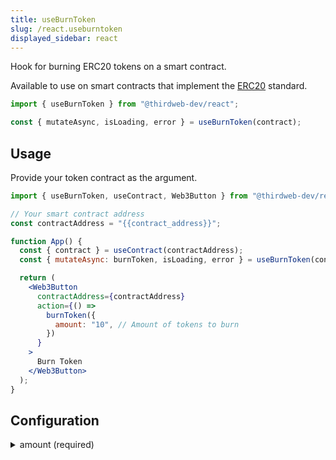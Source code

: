 ```yaml
---
title: useBurnToken
slug: /react.useburntoken
displayed_sidebar: react
---
```


Hook for burning ERC20 tokens on a smart contract.

Available to use on smart contracts that implement the [ERC20](/solidity/interfaces/erc20) standard.

```jsx
import { useBurnToken } from "@thirdweb-dev/react";

const { mutateAsync, isLoading, error } = useBurnToken(contract);
```

## Usage

Provide your token contract as the argument.

```jsx
import { useBurnToken, useContract, Web3Button } from "@thirdweb-dev/react";

// Your smart contract address
const contractAddress = "{{contract_address}}";

function App() {
  const { contract } = useContract(contractAddress);
  const { mutateAsync: burnToken, isLoading, error } = useBurnToken(contract);

  return (
    <Web3Button
      contractAddress={contractAddress}
      action={() =>
        burnToken({
          amount: "10", // Amount of tokens to burn
        })
      }
    >
      Burn Token
    </Web3Button>
  );
}
```

## Configuration

<details>
  <summary>amount (required)</summary>
  <div>

### amount (required)

The amount of tokens to burn.

The wallet initiating this transaction must have at least this amount of tokens.

```jsx
import { useBurnToken, useContract, Web3Button } from "@thirdweb-dev/react";

// Your smart contract address
const contractAddress = "{{contract_address}}";

function App() {
  const { contract } = useContract(contractAddress);
  const { mutateAsync: burnToken, isLoading, error } = useBurnToken(contract);

  return (
    <Web3Button
      contractAddress={contractAddress}
      action={() =>
        burnToken({
          // highlight-next-line
          amount: "10", // Amount of tokens to burn
        })
      }
    >
      Burn Token
    </Web3Button>
  );
}
```

</div>
</details>
